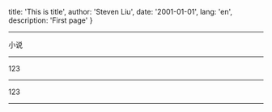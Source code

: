 
  title: 'This is title',
  author: 'Steven Liu',
  date: '2001-01-01',
  lang: 'en',
  description: 'First page'
}


<!-- content start here -->

---

小说

---

123

---

123

---

